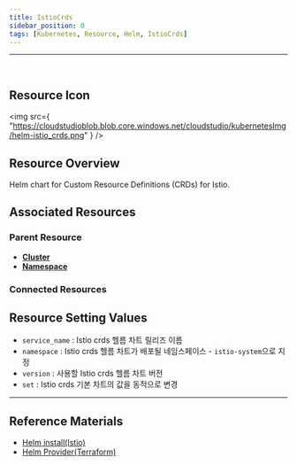 ```yaml
---
title: IstioCrds
sidebar_position: 0
tags: [Kubernetes, Resource, Helm, IstioCrds]
---
```



<hr />
<br />


## Resource Icon

<img
    src={
        "https://cloudstudioblob.blob.core.windows.net/cloudstudio/kubernetesImg/helm-istio_crds.png"
    }
/>

## Resource Overview

Helm chart for Custom Resource Definitions (CRDs) for Istio.

## Associated Resources

### Parent Resource

-   [**Cluster**](https://docs.cstudio.app/en/docs/resource/kubernetes/Base/Cluster)
-   [**Namespace**](https://docs.cstudio.app/en/docs/resource/kubernetes/Core/Namespace)

### Connected Resources




## Resource Setting Values

-   `service_name` : Istio crds 헬름 차트 릴리즈 이름
-   `namespace` : Istio crds 헬름 차트가 배포될 네임스페이스 -  `istio-system`으로 지정
-   `version` : 사용할 Istio crds 헬름 차트 버전
-   `set` : Istio crds 기본 차트의 값을 동적으로 변경


---

## Reference Materials

-   [Helm install(Istio)](https://istio.io/latest/en/docs/setup/install/helm/)
-   [Helm Provider(Terraform)](https://registry.terraform.io/providers/hashicorp/helm/latest/docs)

